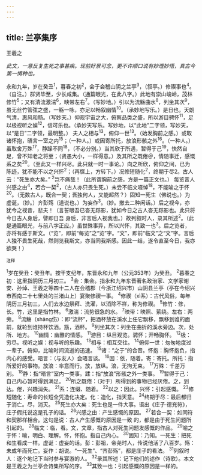 ```yaml
---
---
---
```

title: 兰亭集序
---



王羲之

*此文，一意反复生死之事甚疾。现前好景可念，更不许顺口说有妙理妙悟，真古今第一情种也。*

永和九年，岁在癸丑<sup>1</sup>，暮春之初<sup>2</sup>，会于会稽山阴之兰亭<sup>3</sup>，（叙亭。）修禊事也<sup>4</sup>。（自注。）群贤毕至，少长咸集。（通篇眼光，在此八字。）此地有崇山峻岭，茂林修竹<sup>5</sup>；又有清流激湍<sup>6</sup>，映带左右<sup>7</sup>。（写妙地。）引以为流觞曲水<sup>8</sup>，列坐其次<sup>9</sup>，虽无丝竹管弦之盛，一觞一咏，亦足以畅叙幽情<sup>10</sup>。（承妙地写乐。）是日也，天朗气清，惠风和畅。（写妙天。）仰观宇宙之大，俯察品类之盛，所以游目骋怀<sup>11</sup>，足以极视听之娱<sup>12</sup>，信可乐也。（承妙天写乐。写妙地，以“此地”二字领，写妙天，以“是日”二字领，最明整。）
夫人之相与<sup>13</sup>，俯仰一世<sup>13</sup>。（始发胸前之感。）或取诸怀抱，晤言一室之内<sup>15</sup>；（一种人。）或因寄所托，放浪形骸之外<sup>16</sup>。（一种人。）虽取舍万殊<sup>17</sup>，静躁不同<sup>18</sup>，（不必分别。）当其欣于所遇，暂得于己<sup>19</sup>，快然自足，曾不知老之将至；（贤愚大小，一样得意。）及其所之既倦＠，情随事迁，感慨系之矣<sup>20</sup>。（至此又一样兴尽。此只就一时一事论。）向之所欣，俯仰之间，已为陈迹，犹不能不以之兴怀<sup>2</sup>；（再牒上，方转下。）况修短随化<sup>2</sup>，终期于尽2。古人云：“死生亦大矣。”
<sup>2</sup>岂不痛哉！（此所谓胸前之感，方是一篇正文也。）
每览昔人兴感之由<sup>4</sup>，若合一契<sup>2</sup>，（古人亦只畏生死。）未尝不临文嗟悼<sup>18</sup>，不能喻之于怀<sup>20</sup>。（无数古人，既合一契；吾独何人，又能超然？）固知一死生（佛说也。）为虚诞，（妙。）齐彭殇（道说也。）为妄作<sup>3</sup>。（妙。撤去二种闲话。）后之视今，亦犹今之视昔，悲夫！（言誓眼吾已杳无踪影，犹如今日之古人杳无踪影也。此只将今日古人身后，譬即日吾
身后，非言后人视我也。）故列叙时人，录其所述<sup>2</sup>。（此是通篇眼光，与前八字正应。）虽世殊事异，所以兴怀，其致一也<sup>3</sup>。后之览者，亦将有感于斯文。（“览”，即前“每览”之“览”字。“文”，即前“临文”之“文”字。言后人独不畏生死哉，然则览我斯文，亦当同我斯感。因此一结，遂令直至今日，我亦欲哭！）

<sup>注释</sup>

<sup>1</sup>岁在癸丑：癸丑年。按干支纪年，东晋永和九年（公元353年）为癸丑。
<sup>2</sup>暮春之初：这里指阴历三月初三。
<sup>3</sup>会：集会。指永和九年东晋著名政治家、文学家谢安、孙绰、王羲之等四十二人在会稽郡（今浙江绍兴市）山阴县兰亭（亭在今绍兴市西南二十七里处的兰渚山上）宴聚修禊一事。
<sup>4</sup>修禊（xì系）：古代风俗，每年阴历三月初三，人们去水边祭拜、洗濯，以消除不祥，称为修禊。
<sup>5</sup>修竹：修，长。竹，这里是指竹林。
<sup>6</sup>激湍：流势很急的水。
<sup>7</sup>映带：映照、萦绕。左右：两旁。
<sup>8</sup>流觞（shāng伤）：即“流杯”，把酒杯放在溪水上任它飘移，飘移到谁的面前，就轮到谁持杯饮酒。筋，酒杯。
<sup>9</sup>列坐其次：列坐在曲折的溪水旁边。次，处所、地方。
<sup>10</sup>幽情：幽雅的情感。
<sup>11</sup>游目：纵目观览。骋怀；开畅胸怀。
<sup>12</sup>极：穷尽。视听之娱：视与听的乐趣。
<sup>13</sup>相与：相互交往。
<sup>14</sup>俯仰一世：匆匆地度过一辈子。俯仰，比喻时间流逝的迅速。
<sup>15</sup>诸：“之于”的合音。怀抱：胸怀抱负，指内心的感受。晤言：（与友人）会晤言谈。
<sup>16</sup>因：依，随着。寄：寄托。所托：指所爱好的事物。放浪：率意而行。放，放纵。浪，无拘无束。
<sup>17</sup>万殊：千差万别。
<sup>18</sup>静：指“晤言”室内一类事。蹂：指“放浪”形骸之外一类事。
<sup>19</sup>暂得于己：自己内心暂时得到满足。
<sup>20</sup>所之既倦：（对于）所得到的事物已经厌倦。之，到达。倦，兴趣消失。
<sup>21</sup>系：连缀、随着。
<sup>22</sup>以之：因此。兴怀：引起感慨。
<sup>23</sup>修短随化：寿命的长短全凭造化决定。化：造化，指天意。
<sup>24</sup>终期于尽：最后都归于消亡。尽，消灭。
<sup>25</sup>死生亦大矣：死生也是一件大事。语出《庄子·德充符》，庄子假托说这是孔子的话。
<sup>26</sup>兴感之由：产生感慨的原因。
<sup>27</sup>若合一契：如同符和契那样相合。这句是说：古人产生感慨的原因是一致
的，都是由于死生问题所引起的。
<sup>28</sup>临文：临，看。文，文章，指古人对死生问题发感慨的作品。
<sup>29</sup>喻之于怀：喻，明白、理解。怀，怀抱。指自己内心。
<sup>30</sup>固知：乃知。一死生：把死和生看成一样。虚诞：虚妄的话。彭：彭祖，帝尧时人，传说他活了八百岁。殇：未成年而死亡。妄作：胡说。“一死生”、“齐彭殇”，都是庄子的看法。
<sup>31</sup>列叙时人：逐个地记下当时参与宴游的人。
<sup>32</sup>录其所述：记下他们的述作（诗歌）。本文是王羲之为兰亭会诗集所写的序。
<sup>33</sup>其致一也：引起感慨的原因是一样的。